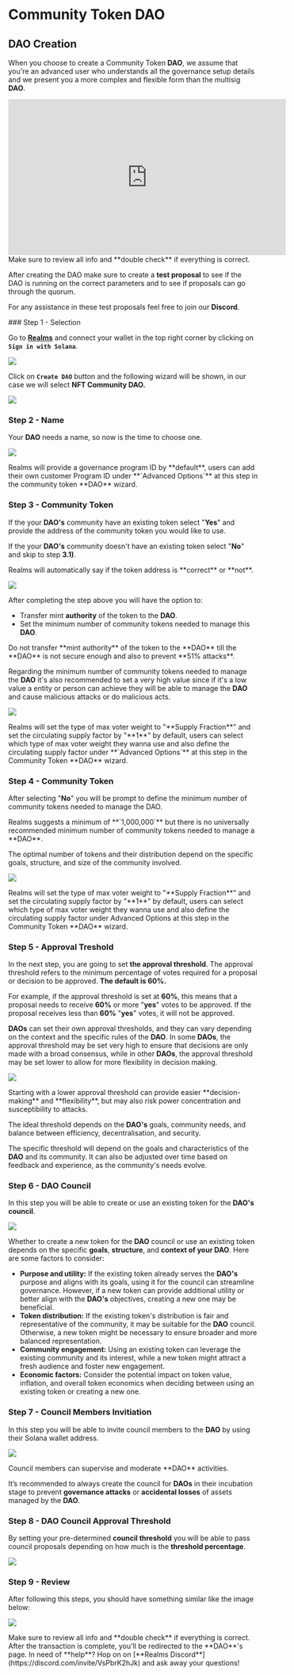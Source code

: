 
# Community Token DAO

## DAO Creation
When you choose to create a Community Token **DAO**, we assume that you're an advanced user who understands all the governance setup details and we present you a more complex and flexible form than the multisig **DAO**.

<Callout type="info" emoji="▶️">
<iframe width="560" height="315" src="https://www.youtube.com/embed/eIjuq2IAnck?si=eJf3iX0ovQTo3h2-" title="YouTube video player" frameborder="0" allow="accelerometer; autoplay; clipboard-write; encrypted-media; gyroscope; picture-in-picture; web-share" allowfullscreen></iframe>
</Callout>

<Callout type="warning" emoji="⚠️">
Make sure to review all info and **double check** if everything is correct.

After creating the DAO make sure to create a **test proposal** to see if the DAO is running on the correct parameters and to see if proposals can go through the quorum.

For any assistance in these test proposals feel free to join our **Discord**.
</Callout>

<Steps>
### Step 1 - Selection

Go to [**Realms**](https://app.realms.today/realms) and connect your wallet in the top right corner by clicking on **`Sign in with Solana`**.

![](../source/createadao\createadao_step1.png)

Click on **`Create DAO`** button and the following wizard will be shown, in our case we will select **NFT Community DAO.**

![](../source/createadao\createadao_step2.png)

### Step 2 - Name

Your **DAO** needs a name, so now is the time to choose one.

![](../source/createadao\createadao_step3.png)

<Callout type="info" emoji="ℹ️">
Realms will provide a governance program ID by **default**, users can add their own customer Program ID under **`Advanced Options`** at this step in the community token **DAO** wizard.
</Callout>

### Step 3 - Community Token

If the your **DAO's** community have an existing token select "**Yes**" and provide the address of the community token you would like to use.&#x20;

If the your **DAO's** community doesn't have an existing token select "**No**" and skip to step **3.1)**.

<Callout type="info" emoji="ℹ️">
Realms will automatically say if the token address is **correct** or **not**.
</Callout>

![](../source/createadao\createadao_step4.png)

After completing the step above you will have the option to:

* Transfer mint **authority** of the token to the **DAO**.
* Set the minimum number of community tokens needed to manage this **DAO**.

<Callout type="warning" emoji="⚠️">
Do not transfer **mint authority** of the token to the **DAO** till the **DAO** is not secure enough and also to prevent **51% attacks**.

Regarding the minimum number of community tokens needed to manage the **DAO** it's also recommended to set a very high value since if it's a low value a entity or person can achieve they will be able to manage the **DAO** and cause malicious attacks or do malicious acts.
</Callout>

![](../source/createadao\createadao_step5.png)

<Callout type="info" emoji="ℹ️">
Realms will set the type of max voter weight to "**Supply Fraction**" and set the circulating supply factor by "**1**" by default, users can select which type of max voter weight they wanna use and also define the circulating supply factor under **`Advanced Options`** at this step in the Community Token **DAO** wizard.
</Callout>

### Step 4 - Community Token

After selecting "**No**" you will be prompt to define the minimum number of community tokens needed to manage the DAO.

<Callout type="info" emoji="ℹ️">
Realms suggests a minimum of **`1,000,000`** but there is no universally recommended minimum number of community tokens needed to manage a **DAO**.&#x20;

The optimal number of tokens and their distribution depend on the specific goals, structure, and size of the community involved.
</Callout>

![](../source/createadao\createadao_step6.png)

<Callout type="info" emoji="ℹ️">
Realms will set the type of max voter weight to "**Supply Fraction**" and set the circulating supply factor by "**1**" by default, users can select which type of max voter weight they wanna use and also define the circulating supply factor under Advanced Options at this step in the Community Token **DAO** wizard.
</Callout>

### Step 5 - Approval Treshold

In the next step, you are going to set **the approval threshold**. The approval threshold refers to the minimum percentage of votes required for a proposal or decision to be approved. **The default is 60%.**

For example, if the approval threshold is set at **60%**, this means that a proposal needs to receive **60%** or more "**yes**" votes to be approved. If the proposal receives less than **60%** "**yes**" votes, it will not be approved.

**DAOs** can set their own approval thresholds, and they can vary depending on the context and the specific rules of the **DAO**. In some **DAOs**, the approval threshold may be set very high to ensure that decisions are only made with a broad consensus, while in other **DAOs**, the approval threshold may be set lower to allow for more flexibility in decision making.

![](../source/createadao\createadao_step7.png)

<Callout type="warning" emoji="⚠️">
Starting with a lower approval threshold can provide easier **decision-making** and **flexibility**, but may also risk power concentration and susceptibility to attacks.

The ideal threshold depends on the **DAO's** goals, community needs, and balance between efficiency, decentralisation, and security.

The specific threshold will depend on the goals and characteristics of the **DAO** and its community. It can also be adjusted over time based on feedback and experience, as the community's needs evolve.
</Callout>

### Step 6 - DAO Council

In this step you will be able to create or use an existing token for the **DAO's council**.

![](../source/createadao\createadao_step8.png)

Whether to create a new token for the **DAO** council or use an existing token depends on the specific **goals**, **structure**, and **context of your DAO**. Here are some factors to consider:

* **Purpose and utility:** If the existing token already serves the **DAO's** purpose and aligns with its goals, using it for the council can streamline governance. However, if a new token can provide additional utility or better align with the **DAO's** objectives, creating a new one may be beneficial.
* **Token distribution:** If the existing token's distribution is fair and representative of the community, it may be suitable for the **DAO** council. Otherwise, a new token might be necessary to ensure broader and more balanced representation.
* **Community engagement:** Using an existing token can leverage the existing community and its interest, while a new token might attract a fresh audience and foster new engagement.
* **Economic factors:** Consider the potential impact on token value, inflation, and overall token economics when deciding between using an existing token or creating a new one.

### Step 7 - Council Members Invitiation

In this step you will be able to invite council members to the **DAO** by using their Solana wallet address.

![](../source/createadao\createadao_step9.png)

<Callout type="info" emoji="ℹ️">
Council members can supervise and moderate **DAO** activities.

It’s recommended to always create the council for **DAOs** in their incubation stage to prevent **governance attacks** or **accidental losses** of assets managed by the **DAO**.
</Callout>

### Step 8 - DAO Council Approval Threshold

By setting your pre-determined **council threshold** you will be able to pass council proposals depending on how much is the **threshold percentage**.

![](../source/createadao\createadao_step10.png)

### Step 9 - Review

After following this steps, you should have something similar like the image below:

![](../source/createadao\createadao_step11.png)
</Steps>

<Callout type="warning" emoji="⚠️">
Make sure to review all info and **double check** if everything is correct.
</Callout>

<Callout type="info" emoji="ℹ️">
After the transaction is complete, you'll be redirected to the **DAO**'s page.
</Callout>

<Callout type="default" emoji="👉">
In need of **help**? Hop on on [**Realms Discord**](https://discord.com/invite/VsPbrK2hJk) and ask away your questions!
</Callout>
